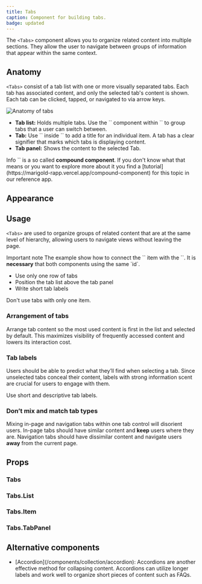 ```yaml
---
title: Tabs
caption: Component for building tabs.
badge: updated
---
```


The `<Tabs>` component allows you to organize related content into multiple sections. They allow the user to navigate between groups of information that appear within the same context.

## Anatomy

`<Tabs>` consist of a tab list with one or more visually separated tabs. Each tab has associated content, and only the selected tab's content is shown. Each tab can be clicked, tapped, or navigated to via arrow keys.

<Image
  src="/tabs/tabs-anatomy.jpg"
  alt="Anatomy of tabs"
  width={800}
  height={550}
  className="mx-auto block"
/>

<ul>
  <li><b>Tab list:</b> Holds multiple tabs. Use the `<Tabs.List>` component within `<Tabs>` to group tabs that a user
    can switch between.</li>
  <li><b>Tab:</b> Use `<Tabs.Item>` inside `<Tabs.List>` to add a title for an individual item. A tab has a clear
    signifier that marks which tabs is displaying content.</li>
  <li><b>Tab panel:</b> Shows the content to the selected Tab.</li>
</ul>

<SectionMessage>
  <SectionMessage.Title>Info</SectionMessage.Title>
  <SectionMessage.Content>
    `<Tabs>` is a so called <b>compound component</b>. If you don't know what that means or you want to explore more
    about it you find a [tutorial](https://marigold-rapp.vercel.app/compound-component) for this topic in our reference
    app.
  </SectionMessage.Content>
</SectionMessage>

## Appearance

<AppearanceDemo component={title} />

<AppearanceTable component={title} />

## Usage

`<Tabs>` are used to organize groups of related content that are at the same level of hierarchy, allowing users to
navigate views without leaving the page.

  <SectionMessage variant="warning">
    <SectionMessage.Title>Important note</SectionMessage.Title>
    <SectionMessage.Content>
      The example show how to connect the `<Tab.List>` item with the `<Tab.Panel>`. It is <b>necessary</b> that both
      components using the same `id`.
    </SectionMessage.Content>
  </SectionMessage>

<ComponentDemo file="./tabs-basic.demo.tsx" />

<GuidelineTiles>
  <Do>
    <Do.Description>
      <ul>
        <li>Use only one row of tabs</li>
        <li>Position the tab list above the tab panel</li>
        <li>Write short tab labels</li>
      </ul>
    </Do.Description>
  </Do>
  <Dont>
    <Dont.Description>Don't use tabs with only one item.</Dont.Description>
  </Dont>
</GuidelineTiles>

### Arrangement of tabs

Arrange tab content so the most used content is first in the list and selected by default. This maximizes visibility
of frequently accessed content and lowers its interaction cost.

### Tab labels

Users should be able to predict what they’ll find when selecting a tab. Since unselected tabs conceal their content,
labels with strong information scent are crucial for users to engage with them.

<Do>
  <Do.Description>Use short and descriptive tab labels.</Do.Description>
</Do>

### Don’t mix and match tab types

Mixing in-page and navigation tabs within one tab control will disorient users. In-page tabs should have similar
content and <b>keep</b> users where they are. Navigation tabs should have dissimilar content and navigate
users <b>away</b> from the
current page.

## Props

<StorybookHintMessage component={title} />

### Tabs

<PropsTable component={title} />

### Tabs.List

<PropsTable component="TabList" />

### Tabs.Item

<PropsTable component="Tab" />

### Tabs.TabPanel

<PropsTable component="TabPanel" />

## Alternative components

<ul>
  <li>
    [Accordion](/components/collection/accordion): Accordions are another
    effective method for collapsing content. Accordions can utilize longer
    labels and work well to organize short pieces of content such as FAQs.
  </li>
</ul>
